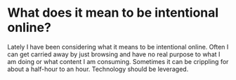# What does it mean to be intentional online?
Lately I have been considering what it means to be intentional online. Often I can get carried away by just browsing and have no real purpose to what I am doing or what content I am consuming. Sometimes it can be crippling for about a half-hour to an hour. Technology should be leveraged.